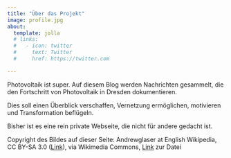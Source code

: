```yaml
---
title: "Über das Projekt"
image: profile.jpg
about:
  template: jolla
  # links:
  #   - icon: twitter
  #     text: Twitter
  #     href: https://twitter.com

---
```


Photovoltaik ist super. Auf diesem Blog werden Nachrichten gesammelt, die den Fortschritt von Photovoltaik in Dresden dokumentieren.

Dies soll einen Überblick verschaffen, Vernetzung ermöglichen, motivieren und Transformation beflügeln.

Bisher ist es eine rein private Webseite, die nicht für andere gedacht ist.


Copyright des Bildes auf dieser Seite: Andrewglaser at English Wikipedia, CC BY-SA 3.0 ([Link](https://creativecommons.org/licenses/by-sa/3.0)), via Wikimedia Commons, [Link](https://commons.wikimedia.org/wiki/File:SoSie%2BSoSchiff_Ansicht.jpg) zur Datei
